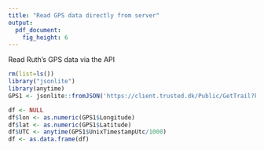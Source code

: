 ```yaml
---
title: "Read GPS data directly from server"
output: 
  pdf_document: 
    fig_height: 6
---
```


Read Ruth's GPS data via the API

```r
rm(list=ls())
library("jsonlite")
library(anytime)
GPS1 <- jsonlite::fromJSON('https://client.trusted.dk/Public/GetTrail?key=oGpy6z41mAOjI35p&id=88462&skip=0&count=10000')

```

```r
df <- NULL
df$lon <- as.numeric(GPS1$Longitude)
df$lat <- as.numeric(GPS1$Latitude)
df$UTC <- anytime(GPS1$UnixTimestampUtc/1000)
df <- as.data.frame(df)
```


 